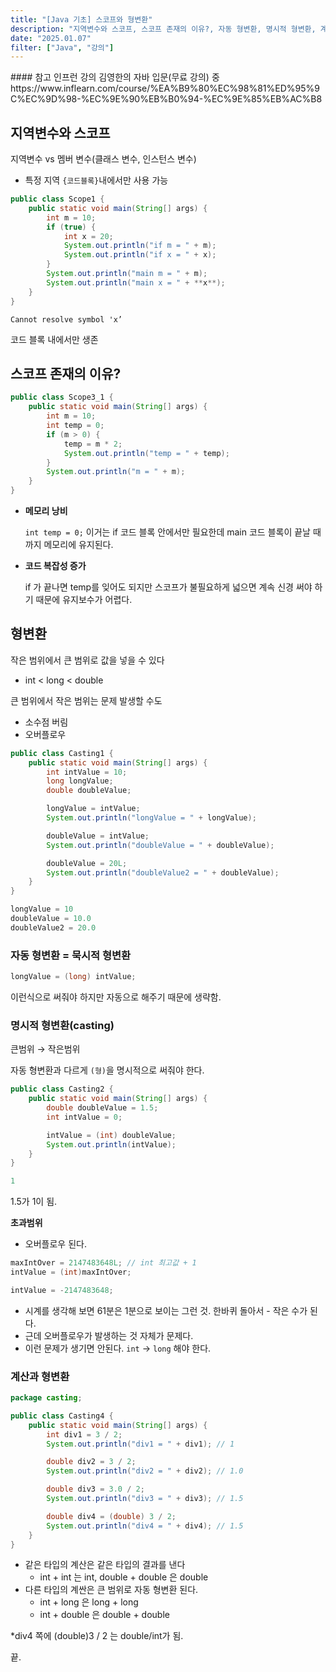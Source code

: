 ```yaml
---
title: "[Java 기초] 스코프와 형변환"
description: "지역변수와 스코프, 스코프 존재의 이유?, 자동 형변환, 명시적 형변환, 계산과 형변환"
date: "2025.01.07"
filter: ["Java", "강의"]
---
```


<aside>
#### 참고
인프런 강의
김영한의 자바 입문(무료 강의) 중
https://www.inflearn.com/course/%EA%B9%80%EC%98%81%ED%95%9C%EC%9D%98-%EC%9E%90%EB%B0%94-%EC%9E%85%EB%AC%B8
</aside>

## 지역변수와 스코프

지역변수 vs 멤버 변수(클래스 변수, 인스턴스 변수)

- 특정 지역 `{코드블록}`내에서만 사용 가능


```java
public class Scope1 {
    public static void main(String[] args) {
        int m = 10;
        if (true) {
            int x = 20;
            System.out.println("if m = " + m);
            System.out.println("if x = " + x);
        }
        System.out.println("main m = " + m);
        System.out.println("main x = " + **x**);
    }
}
```

`Cannot resolve symbol 'x’`

코드 블록 내에서만 생존

## 스코프 존재의 이유?

```java
public class Scope3_1 {
    public static void main(String[] args) {
        int m = 10;
        int temp = 0;
        if (m > 0) {
            temp = m * 2;
            System.out.println("temp = " + temp);
        }
        System.out.println("m = " + m);
    }
}
```

- **메모리 낭비**
    
    `int temp = 0;` 이거는 if 코드 블록 안에서만 필요한데 main 코드 블록이 끝날 때까지 메모리에 유지된다. 
    
- **코드 복잡성 증가**
    
    if 가 끝나면 temp를 잊어도 되지만 스코프가 불필요하게 넓으면 계속 신경 써야 하기 때문에 유지보수가 어렵다.
    

## 형변환

작은 범위에서 큰 범위로 값을 넣을 수 있다

- int < long < double

큰 범위에서 작은 범위는 문제 발생할 수도

- 소수점 버림
- 오버플로우

```java
public class Casting1 {
    public static void main(String[] args) {
        int intValue = 10;
        long longValue;
        double doubleValue;

        longValue = intValue;
        System.out.println("longValue = " + longValue);

        doubleValue = intValue;
        System.out.println("doubleValue = " + doubleValue);

        doubleValue = 20L;
        System.out.println("doubleValue2 = " + doubleValue);
    }
}
```

```java
longValue = 10
doubleValue = 10.0
doubleValue2 = 20.0
```

### 자동 형변환 = 묵시적 형변환

```java
longValue = (long) intValue;
```

이런식으로 써줘야 하지만 자동으로 해주기 때문에 생략함.

### 명시적 형변환(casting)

큰범위 → 작은범위

자동 형변환과 다르게 `(형)`을 명시적으로 써줘야 한다.

```java
public class Casting2 {
    public static void main(String[] args) {
        double doubleValue = 1.5;
        int intValue = 0;

        intValue = (int) doubleValue;
        System.out.println(intValue);
    }
}
```

```java
1
```

1.5가 1이 됨.

**초과범위**

- 오버플로우 된다.

```java
maxIntOver = 2147483648L; // int 최고값 + 1
intValue = (int)maxIntOver;

intValue = -2147483648;
```

- 시계를 생각해 보면 61분은 1분으로 보이는 그런 것. 한바퀴 돌아서 - 작은 수가 된다.
- 근데 오버플로우가 발생하는 것 자체가 문제다.
- 이런 문제가 생기면 안된다. `int` → `long` 해야 한다.

### 계산과 형변환

```java
package casting;

public class Casting4 {
    public static void main(String[] args) {
        int div1 = 3 / 2;
        System.out.println("div1 = " + div1); // 1

        double div2 = 3 / 2;
        System.out.println("div2 = " + div2); // 1.0

        double div3 = 3.0 / 2;
        System.out.println("div3 = " + div3); // 1.5

        double div4 = (double) 3 / 2;
        System.out.println("div4 = " + div4); // 1.5
    }
}

```

- 같은 타입의 계산은 같은 타입의 결과를 낸다
    - int + int 는 int, double + double 은 double
- 다른 타입의 계싼은 큰 범위로 자동 형변환 된다.
    - int + long 은 long + long
    - int + double 은 double + double

*div4 쪽에 (double)3 / 2 는 double/int가 됨.


끝.